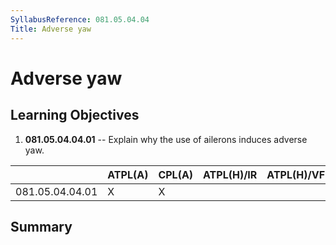 ```yaml
---
SyllabusReference: 081.05.04.04
Title: Adverse yaw
---
```


# Adverse yaw

## Learning Objectives

1.  **081.05.04.04.01** -- Explain why the use of ailerons induces adverse yaw.

|                 | ATPL(A) | CPL(A) | ATPL(H)/IR | ATPL(H)/VFR | CPL(H) | IR  | CBIR(A) |
| --------------- | ------- | ------ | ---------- | ----------- | ------ | --- | ------- |
| 081.05.04.04.01 | X       | X      |            |             |        |     |         |

## Summary
